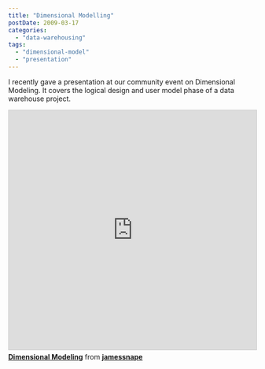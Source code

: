 ```yaml
---
title: "Dimensional Modelling"
postDate: 2009-03-17
categories: 
  - "data-warehousing"
tags: 
  - "dimensional-model"
  - "presentation"
---
```


I recently gave a presentation at our community event on Dimensional Modeling. It covers the logical design and user model phase of a data warehouse project.

<iframe src="https://www.slideshare.net/slideshow/embed_code/key/fHvlqZdsoefNzr?startSlide=1" width="597" height="486" frameborder="0" marginwidth="0" marginheight="0" scrolling="no" style="border:1px solid #CCC; border-width:1px; margin-bottom:5px;max-width: 100%;" allowfullscreen></iframe><div style="margin-bottom:5px"><strong><a href="https://www.slideshare.net/jamessnape/dimensional-modeling-1158978" title="Dimensional Modeling" target="_blank">Dimensional Modeling</a></strong> from <strong><a href="https://www.slideshare.net/jamessnape" target="_blank">jamessnape</a></strong></div>
